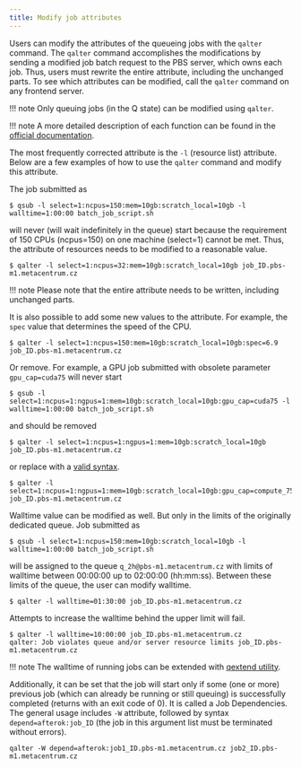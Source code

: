 ```yaml
---
title: Modify job attributes
---
```

Users can modify the attributes of the queueing jobs with the `qalter` command. The `qalter` command accomplishes the modifications by sending a modified job batch request to the PBS server, which owns each job. Thus, users must rewrite the entire attribute, including the unchanged parts. To see which attributes can be modified, call the `qalter` command on any frontend server.

!!! note
    Only queuing jobs (in the Q state) can be modified using `qalter`. 

!!! note
    A more detailed description of each function can be found in the [official documentation](https://help.altair.com/2024.1.0/PBS%20Professional/PBSReferenceGuide2024.1.pdf#M5.9.31514.PBSHeading1.236.qalter).

The most frequently corrected attribute is the `-l` (resource list) attribute. Below are a few examples of how to use the `qalter` command and modify this attribute.

The job submitted as

    $ qsub -l select=1:ncpus=150:mem=10gb:scratch_local=10gb -l walltime=1:00:00 batch_job_script.sh

will never (will wait indefinitely in the queue) start because the requirement of 150 CPUs (ncpus=150) on one machine (select=1) cannot be met. Thus, the attribute of resources needs to be modified to a reasonable value.

    $ qalter -l select=1:ncpus=32:mem=10gb:scratch_local=10gb job_ID.pbs-m1.metacentrum.cz

!!! note
    Please note that the entire attribute needs to be written, including unchanged parts.

It is also possible to add some new values to the attribute. For example, the `spec` value that determines the speed of the CPU.

    $ qalter -l select=1:ncpus=150:mem=10gb:scratch_local=10gb:spec=6.9 job_ID.pbs-m1.metacentrum.cz

Or remove. For example, a GPU job submitted with obsolete parameter `gpu_cap=cuda75` will never start

	$ qsub -l select=1:ncpus=1:ngpus=1:mem=10gb:scratch_local=10gb:gpu_cap=cuda75 -l walltime=1:00:00 batch_job_script.sh

and should be removed

	$ qalter -l select=1:ncpus=1:ngpus=1:mem=10gb:scratch_local=10gb job_ID.pbs-m1.metacentrum.cz

or replace with a [valid syntax](https://docs.metacentrum.cz/computing/gpu-comput/gpu-job/#gpu_cap).

	$ qalter -l select=1:ncpus=1:ngpus=1:mem=10gb:scratch_local=10gb:gpu_cap=compute_75 job_ID.pbs-m1.metacentrum.cz

Walltime value can be modified as well. But only in the limits of the originally dedicated queue. Job submitted as

    $ qsub -l select=1:ncpus=150:mem=10gb:scratch_local=10gb -l walltime=1:00:00 batch_job_script.sh

will be assigned to the queue `q_2h@pbs-m1.metacentrum.cz` with limits of walltime between 00:00:00 up to 02:00:00 (hh:mm:ss). Between these limits of the queue, the user can modify walltime.

    $ qalter -l walltime=01:30:00 job_ID.pbs-m1.metacentrum.cz

Attempts to increase the walltime behind the upper limit will fail.

    $ qalter -l walltime=10:00:00 job_ID.pbs-m1.metacentrum.cz
    qalter: Job violates queue and/or server resource limits job_ID.pbs-m1.metacentrum.cz

!!! note
    The walltime of running jobs can be extended with [qextend utility](https://docs.metacentrum.cz/computing/jobs/extend-walltime/).

Additionally, it can be set that the job will start only if some (one or more) previous job (which can already be running or still queuing) is successfully completed (returns with an exit code of 0). It is called a Job Dependencies. The general usage includes `-W` attribute, followed by syntax `depend=afterok:job_ID` (the job in this argument list must be terminated without errors).

    qalter -W depend=afterok:job1_ID.pbs-m1.metacentrum.cz job2_ID.pbs-m1.metacentrum.cz
